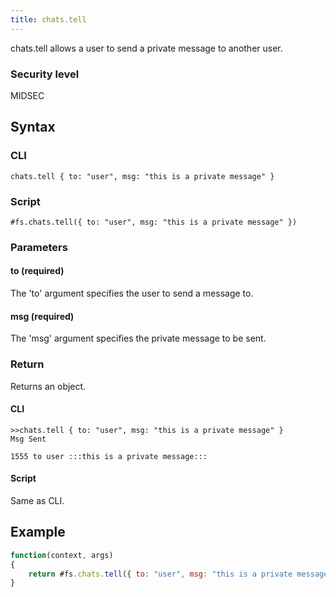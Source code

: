 ```yaml
---
title: chats.tell
---
```


chats.tell allows a user to send a private message to another user.

### Security level

MIDSEC

## Syntax

### CLI

```
chats.tell { to: "user", msg: "this is a private message" }
```

### Script

```
#fs.chats.tell({ to: "user", msg: "this is a private message" })
```

### Parameters

#### to (required)

The 'to' argument specifies the user to send a message to.

#### msg (required)

The 'msg' argument specifies the private message to be sent.

### Return

Returns an object.

#### CLI

```
>>chats.tell { to: "user", msg: "this is a private message" }
Msg Sent

1555 to user :::this is a private message:::
```

#### Script

Same as CLI.

## Example

```js
function(context, args)
{
	return #fs.chats.tell({ to: "user", msg: "this is a private message" })
}
```
